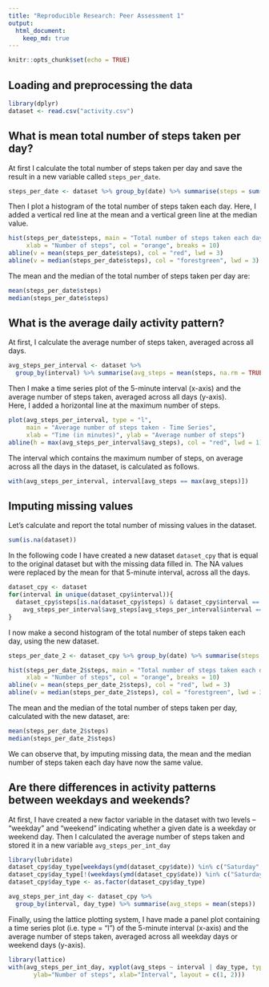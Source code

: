 ---
title: "Reproducible Research: Peer Assessment 1"
output: 
  html_document:
    keep_md: true
---

```{r setup, include=FALSE}
knitr::opts_chunk$set(echo = TRUE)
```

## Loading and preprocessing the data

```{r}
library(dplyr)
dataset <- read.csv("activity.csv")
```


## What is mean total number of steps taken per day?

At first I calculate the total number of steps taken per day and save the result in a new variable called ```steps_per_date```.

```{r}
steps_per_date <- dataset %>% group_by(date) %>% summarise(steps = sum(steps, na.rm = TRUE))
```

Then I plot a histogram of the total number of steps taken each day. Here, I added a vertical red line at the mean and a vertical green line at the median value.

```{r}
hist(steps_per_date$steps, main = "Total number of steps taken each day",
     xlab = "Number of steps", col = "orange", breaks = 10)
abline(v = mean(steps_per_date$steps), col = "red", lwd = 3)
abline(v = median(steps_per_date$steps), col = "forestgreen", lwd = 3)
```

The mean and the median of the total number of steps taken per day are:

```{r}
mean(steps_per_date$steps)
median(steps_per_date$steps)
```

## What is the average daily activity pattern?

At first, I calculate the average number of steps taken, averaged across all days.

```{r}
avg_steps_per_interval <- dataset %>% 
  group_by(interval) %>% summarise(avg_steps = mean(steps, na.rm = TRUE))
```

Then I make a time series plot of the 5-minute interval (x-axis) and the average number of steps taken, averaged across all days (y-axis).  
Here, I added a horizontal line at the maximum number of steps.

```{r}
plot(avg_steps_per_interval, type = "l", 
     main = "Average number of steps taken - Time Series",
     xlab = "Time (in minutes)", ylab = "Average number of steps")
abline(h = max(avg_steps_per_interval$avg_steps), col = "red", lwd = 1)
```

The interval which contains the maximum number of steps, on average across all the days in the dataset, is calculated as follows.

```{r}
with(avg_steps_per_interval, interval[avg_steps == max(avg_steps)])
```


## Imputing missing values

Let's calculate and report the total number of missing values in the dataset.

```{r}
sum(is.na(dataset))
```

In the following code I have created a new dataset ```dataset_cpy``` that is equal to the original dataset but with the missing data filled in. The NA values were replaced by the mean for that 5-minute interval, across all the days.

```{r}
dataset_cpy <- dataset
for(interval in unique(dataset_cpy$interval)){
  dataset_cpy$steps[is.na(dataset_cpy$steps) & dataset_cpy$interval == interval] <- 
    avg_steps_per_interval$avg_steps[avg_steps_per_interval$interval == interval]
}
```

I now make a second histogram of the total number of steps taken each day, using the new dataset.

```{r}
steps_per_date_2 <- dataset_cpy %>% group_by(date) %>% summarise(steps = sum(steps, na.rm = TRUE))

hist(steps_per_date_2$steps, main = "Total number of steps taken each day",
     xlab = "Number of steps", col = "orange", breaks = 10)
abline(v = mean(steps_per_date_2$steps), col = "red", lwd = 3)
abline(v = median(steps_per_date_2$steps), col = "forestgreen", lwd = 3)
```

The mean and the median of the total number of steps taken per day, calculated with the new dataset, are:

```{r}
mean(steps_per_date_2$steps)
median(steps_per_date_2$steps)
```

We can observe that, by imputing missing data, the mean and the median number of steps taken each day have now the same value.


## Are there differences in activity patterns between weekdays and weekends?

At first, I have created a new factor variable in the dataset with two levels -- "weekday" and "weekend" indicating whether a given date is a weekday or weekend day. Then I calculated the average number of steps taken and stored it in a new variable ```avg_steps_per_int_day```

```{r}
library(lubridate)
dataset_cpy$day_type[weekdays(ymd(dataset_cpy$date)) %in% c("Saturday", "Sunday")] <- "weekend"
dataset_cpy$day_type[!(weekdays(ymd(dataset_cpy$date)) %in% c("Saturday", "Sunday"))] <- "weekday"
dataset_cpy$day_type <- as.factor(dataset_cpy$day_type)

avg_steps_per_int_day <- dataset_cpy %>% 
  group_by(interval, day_type) %>% summarise(avg_steps = mean(steps))
```

Finally, using the lattice plotting system, I have made a panel plot containing a time series plot (i.e. type = "l") of the 5-minute interval (x-axis) and the average number of steps taken, averaged across all weekday days or weekend days (y-axis).

```{r}
library(lattice)
with(avg_steps_per_int_day, xyplot(avg_steps ~ interval | day_type, type = "l", 
       ylab="Number of steps", xlab="Interval", layout = c(1, 2)))
```



